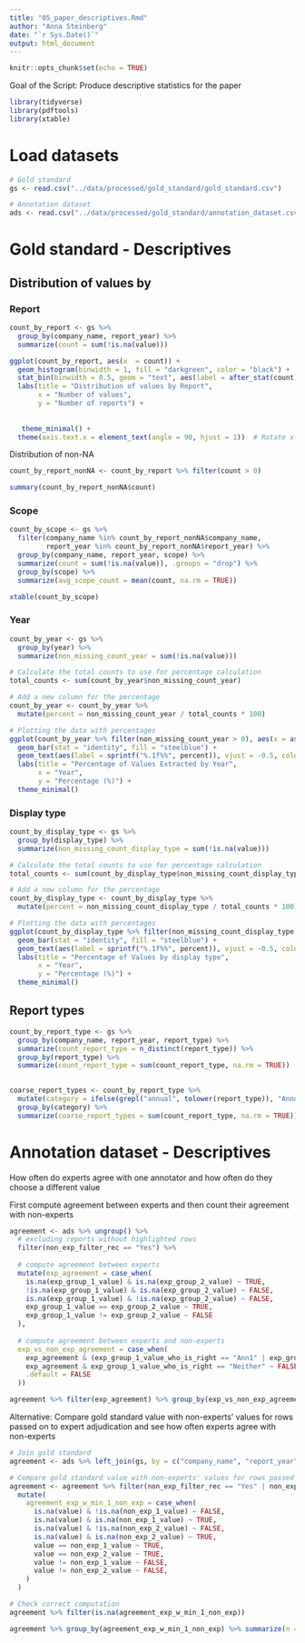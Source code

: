 ```yaml
---
title: "05_paper_descriptives.Rmd"
author: "Anna Steinberg"
date: "`r Sys.Date()`"
output: html_document
---
```


```r
knitr::opts_chunk$set(echo = TRUE)
```

Goal of the Script: Produce descriptive statistics for the paper

```r
library(tidyverse)
library(pdftools)
library(xtable)
```

# Load datasets
```r
# Gold standard
gs <- read.csv("../data/processed/gold_standard/gold_standard.csv")

# Annotation dataset
ads <- read.csv("../data/processed/gold_standard/annotation_dataset.csv")
```

# Gold standard - Descriptives

## Distribution of values by

### Report
```r
count_by_report <- gs %>%
  group_by(company_name, report_year) %>%
  summarize(count = sum(!is.na(value)))

ggplot(count_by_report, aes(x  = count)) +
  geom_histogram(binwidth = 1, fill = "darkgreen", color = "black") +
  stat_bin(binwidth = 0.5, geom = "text", aes(label = after_stat(count)), vjust = -0.5) +
  labs(title = "Distribution of values by Report",
       x = "Number of values",
       y = "Number of reports") +
 
  
   theme_minimal() +
  theme(axis.text.x = element_text(angle = 90, hjust = 1))  # Rotate x-axis labels if needed

```
Distribution of non-NA
```r
count_by_report_nonNA <- count_by_report %>% filter(count > 0)

summary(count_by_report_nonNA$count)
```
### Scope

```r
count_by_scope <- gs %>%
  filter(company_name %in% count_by_report_nonNA$company_name, 
         report_year %in% count_by_report_nonNA$report_year) %>%
  group_by(company_name, report_year, scope) %>%
  summarize(count = sum(!is.na(value)), .groups = "drop") %>%
  group_by(scope) %>%
  summarize(avg_scope_count = mean(count, na.rm = TRUE))

xtable(count_by_scope)
```

### Year

```r
count_by_year <- gs %>%
  group_by(year) %>%
  summarize(non_missing_count_year = sum(!is.na(value)))

# Calculate the total counts to use for percentage calculation
total_counts <- sum(count_by_year$non_missing_count_year)

# Add a new column for the percentage
count_by_year <- count_by_year %>%
  mutate(percent = non_missing_count_year / total_counts * 100)

# Plotting the data with percentages
ggplot(count_by_year %>% filter(non_missing_count_year > 0), aes(x = as.factor(year), y = percent)) +
  geom_bar(stat = "identity", fill = "steelblue") +
  geom_text(aes(label = sprintf("%.1f%%", percent)), vjust = -0.5, color = "black") +
  labs(title = "Percentage of Values Extracted by Year",
       x = "Year",
       y = "Percentage (%)") +
  theme_minimal()
```


### Display type
```r
count_by_display_type <- gs %>%
  group_by(display_type) %>%
  summarize(non_missing_count_display_type = sum(!is.na(value)))

# Calculate the total counts to use for percentage calculation
total_counts <- sum(count_by_display_type$non_missing_count_display_type)

# Add a new column for the percentage
count_by_display_type <- count_by_display_type %>%
  mutate(percent = non_missing_count_display_type / total_counts * 100)

# Plotting the data with percentages
ggplot(count_by_display_type %>% filter(non_missing_count_display_type > 0), aes(x = as.factor(display_type), y = percent)) +
  geom_bar(stat = "identity", fill = "steelblue") +
  geom_text(aes(label = sprintf("%.1f%%", percent)), vjust = -0.5, color = "black") +
  labs(title = "Percentage of Values by display type",
       x = "Year",
       y = "Percentage (%)") +
  theme_minimal()
```

## Report types
```r
count_by_report_type <- gs %>%
  group_by(company_name, report_year, report_type) %>% 
  summarize(count_report_type = n_distinct(report_type)) %>%
  group_by(report_type) %>%
  summarize(count_report_type = sum(count_report_type, na.rm = TRUE))
              

coarse_report_types <- count_by_report_type %>%
  mutate(category = ifelse(grepl("annual", tolower(report_type)), "Annual", "Other")) %>%
  group_by(category) %>%
  summarize(coarse_report_types = sum(count_report_type, na.rm = TRUE))
```

# Annotation dataset - Descriptives

How often do experts agree with one annotator and how often do they choose a different value

First compute agreement between experts and then count their agreement with non-experts
```r
agreement <- ads %>% ungroup() %>%
  # excluding reports without highlighted rows
  filter(non_exp_filter_rec == "Yes") %>% 
  
  # compute agreement between experts
  mutate(exp_agreement = case_when(
    is.na(exp_group_1_value) & is.na(exp_group_2_value) ~ TRUE,
    !is.na(exp_group_1_value) & is.na(exp_group_2_value) ~ FALSE,
    is.na(exp_group_1_value) & !is.na(exp_group_2_value) ~ FALSE,
    exp_group_1_value == exp_group_2_value ~ TRUE,
    exp_group_1_value != exp_group_2_value ~ FALSE
  ),
  
  # compute agreement between experts and non-experts
  exp_vs_non_exp_agreement = case_when(
    exp_agreement & (exp_group_1_value_who_is_right == "Ann1" | exp_group_1_value_who_is_right == "Ann2") ~ TRUE,
    exp_agreement & exp_group_1_value_who_is_right == "Neither" ~ FALSE,
    .default = FALSE
  ))
```

```r
agreement %>% filter(exp_agreement) %>% group_by(exp_vs_non_exp_agreement) %>% summarize(n = n(), .groups = "drop") %>% reframe(percentage = n / sum(n) * 100)
```
Alternative:
Compare gold standard value with non-experts' values for rows passed on to expert adjudication and see how often experts agree with non-experts
```r
# Join gold standard
agreement <- ads %>% left_join(gs, by = c("company_name", "report_year", "merge_id"))

# Compare gold standard value with non-experts' values for rows passed on to expert adjudication
agreement <- agreement %>% filter(non_exp_filter_rec == "Yes" | non_exp_filter_doc == "Yes") %>%
  mutate(
    agreement_exp_w_min_1_non_exp = case_when(
      is.na(value) & !is.na(non_exp_1_value) ~ FALSE,
      is.na(value) & is.na(non_exp_1_value) ~ TRUE,
      is.na(value) & !is.na(non_exp_2_value) ~ FALSE,
      is.na(value) & is.na(non_exp_2_value) ~ TRUE,
      value == non_exp_1_value ~ TRUE,
      value == non_exp_2_value ~ TRUE,
      value != non_exp_1_value ~ FALSE,
      value != non_exp_2_value ~ FALSE,
    )
  )

# Check correct computation
agreement %>% filter(is.na(agreement_exp_w_min_1_non_exp))
```

```r
agreement %>% group_by(agreement_exp_w_min_1_non_exp) %>% summarize(n = n(), .groups = "drop") %>% reframe(percentage = n / sum(n) * 100)
```
